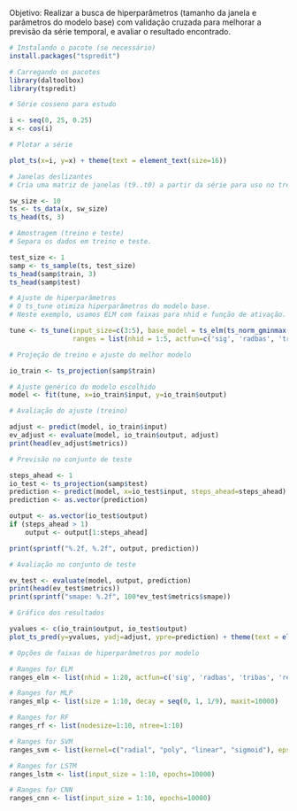 Objetivo: Realizar a busca de hiperparâmetros (tamanho da janela e parâmetros do modelo base) com validação cruzada para melhorar a previsão da série temporal, e avaliar o resultado encontrado.

```r
# Instalando o pacote (se necessário)
install.packages("tspredit")
```

```r
# Carregando os pacotes
library(daltoolbox)
library(tspredit) 
```


```r
# Série cosseno para estudo

i <- seq(0, 25, 0.25)
x <- cos(i)
```

```r
# Plotar a série

plot_ts(x=i, y=x) + theme(text = element_text(size=16))
```

```r
# Janelas deslizantes
# Cria uma matriz de janelas (t9..t0) a partir da série para uso no treino.

sw_size <- 10
ts <- ts_data(x, sw_size)
ts_head(ts, 3)
```

```r
# Amostragem (treino e teste)
# Separa os dados em treino e teste.

test_size <- 1
samp <- ts_sample(ts, test_size)
ts_head(samp$train, 3)
ts_head(samp$test)
```

```r
# Ajuste de hiperparâmetros
# O ts_tune otimiza hiperparâmetros do modelo base.
# Neste exemplo, usamos ELM com faixas para nhid e função de ativação.

tune <- ts_tune(input_size=c(3:5), base_model = ts_elm(ts_norm_gminmax()), 
                ranges = list(nhid = 1:5, actfun=c('sig', 'radbas', 'tribas', 'relu', 'purelin')))

```



```r
# Projeção de treino e ajuste do melhor modelo

io_train <- ts_projection(samp$train)

# Ajuste genérico do modelo escolhido
model <- fit(tune, x=io_train$input, y=io_train$output)
```

```r
# Avaliação do ajuste (treino)

adjust <- predict(model, io_train$input)
ev_adjust <- evaluate(model, io_train$output, adjust)
print(head(ev_adjust$metrics))
```

```r
# Previsão no conjunto de teste

steps_ahead <- 1
io_test <- ts_projection(samp$test)
prediction <- predict(model, x=io_test$input, steps_ahead=steps_ahead)
prediction <- as.vector(prediction)

output <- as.vector(io_test$output)
if (steps_ahead > 1)
    output <- output[1:steps_ahead]

print(sprintf("%.2f, %.2f", output, prediction))
```

```r
# Avaliação no conjunto de teste

ev_test <- evaluate(model, output, prediction)
print(head(ev_test$metrics))
print(sprintf("smape: %.2f", 100*ev_test$metrics$smape))
```

```r
# Gráfico dos resultados

yvalues <- c(io_train$output, io_test$output)
plot_ts_pred(y=yvalues, yadj=adjust, ypre=prediction) + theme(text = element_text(size=16))
```

```r
# Opções de faixas de hiperparâmetros por modelo

# Ranges for ELM
ranges_elm <- list(nhid = 1:20, actfun=c('sig', 'radbas', 'tribas', 'relu', 'purelin'))

# Ranges for MLP
ranges_mlp <- list(size = 1:10, decay = seq(0, 1, 1/9), maxit=10000)

# Ranges for RF
ranges_rf <- list(nodesize=1:10, ntree=1:10)

# Ranges for SVM
ranges_svm <- list(kernel=c("radial", "poly", "linear", "sigmoid"), epsilon=seq(0, 1, 0.1), cost=seq(20, 100, 20))

# Ranges for LSTM
ranges_lstm <- list(input_size = 1:10, epochs=10000)

# Ranges for CNN
ranges_cnn <- list(input_size = 1:10, epochs=10000)
```

